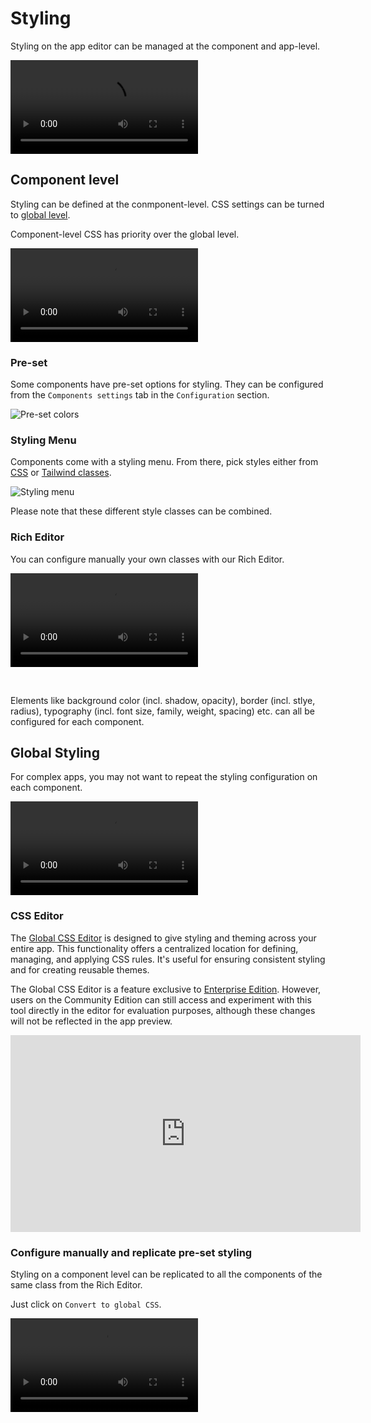 
# Styling

Styling on the app editor can be managed at the component and app-level.

<video
    className="border-2 rounded-xl object-cover w-full h-full dark:border-gray-800"
    autoPlay
    controls
    src="/videos/app_styling.mp4"
/>

## Component level

Styling can be defined at the conmponent-level. CSS settings can be turned to [global level](#global-styling).

Component-level CSS has priority over the global level.

<video
    className="border-2 rounded-xl object-cover w-full h-full dark:border-gray-800"
    controls
    src="/videos/styling_component.mp4"
/>

### Pre-set

Some components have pre-set options for styling. They can be configured from the `Components settings` tab in the `Configuration` section.

![Pre-set colors](../../assets/apps/8_app_styling/pre_set_colors.png.webp)

### Styling Menu

Components come with a styling menu. From there, pick styles either from [CSS](https://www.w3schools.com/html/html_css.asp) or [Tailwind classes](https://tailwind.build/classes).

![Styling menu](../../assets/apps/8_app_styling/styling_menu.png.webp)

Please note that these different style classes can be combined.

### Rich Editor

You can configure manually your own classes with our Rich Editor.

<video
    className="border-2 rounded-xl object-cover w-full h-full dark:border-gray-800"
    controls
    src="/videos/rich_editor.mp4"
/>

<br/>

Elements like background color (incl. shadow, opacity), border (incl. stlye, radius), typography (incl. font size, family, weight, spacing) etc. can all be configured for each component.

## Global Styling

For complex apps, you may not want to repeat the styling configuration on each component.

<video
    className="border-2 rounded-xl object-cover w-full h-full dark:border-gray-800"
    controls
    src="/videos/global_styling.mp4"
/>

### CSS Editor

The [Global CSS Editor](../9_css_editor.md) is designed to give styling and theming across your entire app. This functionality offers a centralized location for defining, managing, and applying CSS rules. It's useful for ensuring consistent styling and for creating reusable themes.

The Global CSS Editor is a feature exclusive to [Enterprise Edition](../../misc/7_plans_details/index.mdx). However, users on the Community Edition can still access and experiment with this tool directly in the editor for evaluation purposes, although these changes will not be reflected in the app preview.

<iframe
	width="560"
	height="315"
	src="https://www.youtube.com/embed/6_MjKgbdCFQ?vq=hd1080"
	title="YouTube video player"
	frameborder="0"
	allow="accelerometer; autoplay; clipboard-write; encrypted-media; gyroscope; picture-in-picture; web-share"
	allowfullscreen="true"
></iframe>

<br/>

<div class="grid grid-cols-2 gap-2 my-4">
	<DocCard
		title="CSS Editor"
		description="The Global CSS Editor is designed to give styling and theming across your entire app."
		href="/docs/apps/css_editor"
		color="orange"
	/>
</div>

### Configure manually and replicate pre-set styling

Styling on a component level can be replicated to all the components of the same class from the Rich Editor.

Just click on `Convert to global CSS`.

<video
    className="border-2 rounded-xl object-cover w-full h-full dark:border-gray-800"
    controls
    src="/videos/copy_style_global_css.mp4"
/>